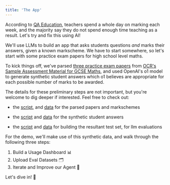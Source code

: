 ```yaml
---
title: 'The App'
---
```


According to [QA Education](https://qaeducation.co.uk/feature/uk-teachers-spend-whole-day-marking-each-week/),
teachers spend a whole day on marking each week, and the majority say they do not spend enough time teaching as a result.
Let's try and fix this using AI!

We'll use LLMs to build an app that asks students questions *and* marks their answers, given a known markscheme.
We have to start somewhere, so let's start with some practice exam papers for high school level maths.

To kick things off, we've parsed [three practice exam papers](https://github.com/unifyai/demos/tree/main/ai_tutor/data/parsed/GCSE_(9%E2%80%931)_Mathematics)
from [OCR's Sample Assessment Material for GCSE Maths](https://www.ocr.org.uk/Images/169000-foundation-tier-sample-assessment-materials.pdf),
and used OpenAI's o1 model to generate synthetic student answers which o1 believes are appropriate for each possible number of marks to be awarded.

The details for these preliminary steps are not important,
but you're welcome to dig deeper if interested.
Feel free to check out:

- the [script](https://github.com/unifyai/demos/blob/main/ai_tutor/fetch_and_parse_pdf.py), and [data](https://github.com/unifyai/demos/tree/main/ai_tutor/data/parsed/GCSE_(9%E2%80%931)_Mathematics) for the parsed papers and markschemes

- the [script](https://github.com/unifyai/demos/blob/main/ai_tutor/generate_data.py) and [data](https://github.com/unifyai/demos/blob/main/ai_tutor/data/labelled_data.json) for the synthetic student answers

- the [script](https://github.com/unifyai/demos/blob/main/marking_assistant/generate_test_dataset.py) and [data](https://github.com/unifyai/demos/blob/main/marking_assistant/data/test_set.json) for building the resultant test set, for llm evaluations

For the demo, we'll make use of this synthetic data, and walk through the following three steps:

1. Build a Usage Dashboard 📊
2. Upload Eval Datasets 🗂️
3. Iterate and Improve our Agent 🔁

Let's dive in! 🤿